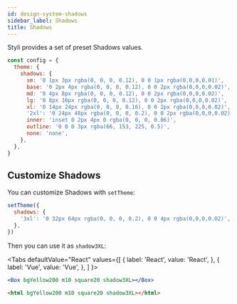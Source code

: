 ```yaml
---
id: design-system-shadows
sidebar_label: Shadows
title: Shadows
---
```



Styli provides a set of preset Shadows values.

```jsx
const config = {
  theme: {
    shadows: {
      sm: '0 1px 3px rgba(0, 0, 0, 0.12), 0 0 1px rgba(0,0,0,0.01)',
      base: '0 2px 4px rgba(0, 0, 0, 0.12), 0 0 2px rgba(0,0,0,0.02)',
      md: '0 4px 8px rgba(0, 0, 0, 0.12), 0 0 2px rgba(0,0,0,0.02)',
      lg: '0 8px 16px rgba(0, 0, 0, 0.12), 0 0 2px rgba(0,0,0,0.02)',
      xl: '0 14px 24px rgba(0, 0, 0, 0.16), 0 0 2px rgba(0,0,0,0.02)',
      '2xl': '0 24px 48px rgba(0, 0, 0, 0.2), 0 0 2px rgba(0,0,0,0.02)',
      inner: 'inset 0 2px 4px 0 rgba(0, 0, 0, 0.06)',
      outline: '0 0 0 3px rgba(66, 153, 225, 0.5)',
      none: 'none',
    },
  },
}
```

## Customize Shadows

You can customize Shadows with `setTheme`:

```jsx
setTheme({
  shadows: {
    '3xl': '0 32px 64px rgba(0, 0, 0, 0.2), 0 0 4px rgba(0,0,0,0.02)',
  },
})
```

Then you can use it as `shadow3XL`:

<Tabs
  defaultValue="React"
  values={[
    { label: 'React', value: 'React', },
    { label: 'Vue', value: 'Vue', },
  ]
}>
<TabItem value="React">

```jsx live
<Box bgYellow200 m10 square20 shadow3XL></Box>
```

</TabItem>
<TabItem value="Vue">

```html
<html bgYellow200 m10 square20 shadow3XL></html>
```

</TabItem>
</Tabs>
